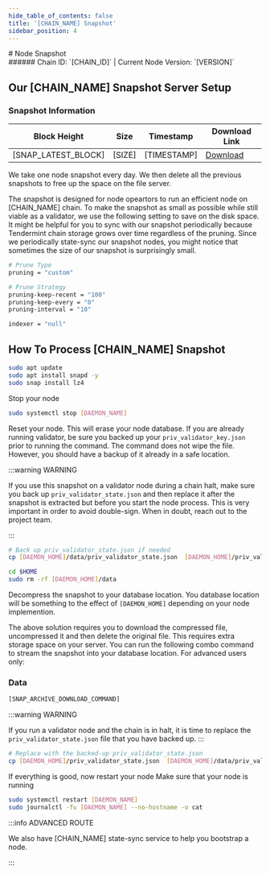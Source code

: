 ```yaml
---
hide_table_of_contents: false
title: '[CHAIN_NAME] Snapshot'
sidebar_position: 4
---
```


<div class="h1-with-icon icon-[CHAIN_SYSTEM_NAME]"># Node Snapshot</div>
###### Chain ID: `[CHAIN_ID]` | Current Node Version: `[VERSION]`

## Our [CHAIN_NAME] Snapshot Server Setup

### Snapshot Information

| Block Height        | Size   | Timestamp   | Download Link                   |
| ------------------- | ------ | ----------- | ------------------------------- |
| [SNAP_LATEST_BLOCK] | [SIZE] | [TIMESTAMP] | [Download]([SNAP_ARCHIVE_LINK]) |

We take one node snapshot every day. We then delete all the previous snapshots to free up the space on the file server.

The snapshot is designed for node opeartors to run an efficient node on [CHAIN_NAME] chain. To make the snapshot as small as possible while still viable as a validator, we use the following setting to save on the disk space. It might be helpful for you to sync with our snapshot periodically because Tendermint chain storage grows over time regardless of the pruning. Since we periodically state-sync our snapshot nodes, you might notice that sometimes the size of our snapshot is surprisingly small.

```bash title="app.toml"
# Prune Type
pruning = "custom"

# Prune Strategy
pruning-keep-recent = "100"
pruning-keep-every = "0"
pruning-interval = "10"
```

```bash title="config.toml"
indexer = "null"
```

## How To Process [CHAIN_NAME] Snapshot

```bash
sudo apt update
sudo apt install snapd -y
sudo snap install lz4
```

Stop your node

```bash
sudo systemctl stop [DAEMON_NAME]
```

Reset your node. This will erase your node database. If you are already running validator, be sure you backed up your `priv_validator_key.json` prior to running the command. The command does not wipe the file. However, you should have a backup of it already in a safe location.

:::warning WARNING

If you use this snapshot on a validator node during a chain halt, make sure you back up `priv_validator_state.json` and then replace it after the snapshot is extracted but before you start the node process. This is very important in order to avoid double-sign. When in doubt, reach out to the project team.

:::

```bash
# Back up priv_validator_state.json if needed
cp [DAEMON_HOME]/data/priv_validator_state.json  [DAEMON_HOME]/priv_validator_state.json

cd $HOME
sudo rm -rf [DAEMON_HOME]/data
```

Decompress the snapshot to your database location. You database location will be something to the effect of `[DAEMON_HOME]` depending on your node implemention.

The above solution requires you to download the compressed file, uncompressed it and then delete the original file. This requires extra storage space on your server. You can run the following combo command to stream the snapshot into your database location. For advanced users only:

### Data

```bash
[SNAP_ARCHIVE_DOWNLOAD_COMMAND]
```

:::warning WARNING

If you run a validator node and the chain is in halt, it is time to replace the `priv_validator_state.json` file that you have backed up.
:::

```bash
# Replace with the backed-up priv_validator_state.json
cp [DAEMON_HOME]/priv_validator_state.json  [DAEMON_HOME]/data/priv_validator_state.json
```

If everything is good, now restart your node
Make sure that your node is running

```bash
sudo systemctl restart [DAEMON_NAME]
sudo journalctl -fu [DAEMON_NAME] --no-hostname -o cat
```

:::info ADVANCED ROUTE

We also have [CHAIN_NAME] state-sync service to help you bootstrap a node.

:::
